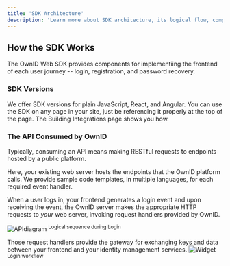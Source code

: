 ```yaml
---
title: 'SDK Architecture'
description: 'Learn more about SDK architecture, its logical flow, components, and conncectivity'
---
```


## How the SDK Works

The OwnID Web SDK provides components for implementiing the frontend of each user journey -- login, registration, and password recovery.

### SDK Versions

We offer SDK versions for plain JavaScript, React, and Angular. You can use the SDK on any page in your site, just be referencing it properly at the top of the page. The Building Integrations page shows you how.

### The API Consumed by OwnID

Typically, consuming an API means making RESTful requests to endpoints hosted by a public platform.

Here, your existing web server hosts the endpoints that the OwnID platform calls. We provide sample code templates, in multiple languages, for each required event handler.

When a user logs in, your frontend generates a login event and upon receiving the event, the OwnID server makes the appropriate HTTP requests to _your_ web server, invoking request handlers provided by OwnID. 

<img
  src="/images/howto.png"
  alt="APIdiagram"
/>
<sup>Logical sequence  during Login</sup>

Those request handlers provide the gateway for exchanging keys and data between your frontend and your identity management services. 
<img
  src="/images/login-diagram.png"
  alt="Widget"
/>
<sup>Login workflow</sup>






